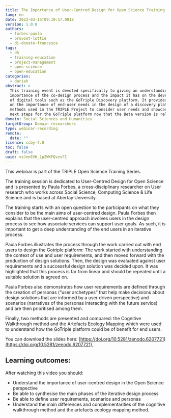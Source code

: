 ```yaml
---
title: The Importance of User-Centred Design for Open Science Training
lang: en
date: 2022-03-15T09:19:17.091Z
version: 1.0.0
authors:
  - forbes-paula
  - provost-lottie
  - di-donato-francesca
tags:
  - dh
  - training-education
  - project-management
  - open-science
  - open-education
categories:
  - dariah
abstract: >
  This training event is devoted specifically to giving an understanding of the
  importance of the co-design process and the impact it has on the development
  of digital tools such as the GoTriple Discovery platform. It provides insight
  on the importance of end-user needs in the design of a discovery platform, the
  methods used in the TRIPLE Project to consider user needs and showcases the
  next steps for the GoTriple platform now that the Beta version is released. 
domain: Social Sciences and Humanities
targetGroup: Domain researchers
type: webinar-recording
remote:
  date: ""
licence: ccby-4.0
toc: false
draft: false
uuid: vzJnnEVH_1pZWKFQvzvFI
---
```



This webinar is part of the TRIPLE Open Science Training Series.

The training session is dedicated to User-Centred Design for Open Science and is presented by Paula Forbes, a cross-disciplinary researcher on User research who works across Social Science, Computing Science & Life Science and is based at Abertay University. 

The training starts with an open question to the participants on what they consider to be the main aims of user-centred design. Paula Forbes then explains that the user-centred approach involves users in the design process to see how associate services can support user goals. As such, it is important to get a deep understanding of the end users in an iterative process.

Paula Forbes illustrates the process through the work carried out with end users to design the Gotriple platform: The work started with understanding the context of use and user requirements, and then moved forward with the production of design solutions. Then, the design was evaluated against user requirements and a successful design solution was decided upon. It was highlighted that this process is far from linear and should be repeated until a suitable solution is agreed on. 

Paula Forbes also demonstrates how user requirements are defined through the creation of personas (“user archetypes” that help make decisions about design solutions that are informed by a user driven perspective) and scenarios (narratives of the personas interacting with the future service) and are then prioritised among them.

Finally, two methods are presented and compared: the Cognitive Walkthrough method and the Artefacts Ecology Mapping which were used to understand how the GoTriple platform could be of benefit for end users. 

You can download the slides here: [https://doi.org/10.5281/zenodo.6207721](https://doi.org/10.5281/zenodo.6207721) 

## Learning outcomes: 

After watching this video you should:

- Understand the importance of user-centred design in the Open Science perspective
- Be able to synthesise the main phases of the iterative design process 
- Be able to define user requirements, scenarios and personas
- Understand the main differences and complementarities of the cognitive walkthrough method and the artefacts ecology mapping method. 



<VideoCard provider="youtube" id="PpqtSWX4azI&list=PL2UW3hSUQBFOGDU6ILcVadE18wT72sMO5&index=7" title="The Importance of User-Centred Design for Open Science" subtitle="Click here to view" image="images/capture-d’écran-2022-04-05-à-16.52.02.png" />